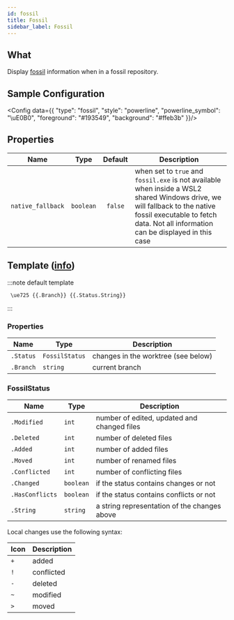 ```yaml
---
id: fossil
title: Fossil
sidebar_label: Fossil
---
```


## What

Display [fossil][fossil] information when in a fossil repository.

## Sample Configuration


<Config data={{
  "type": "fossil",
  "style": "powerline",
  "powerline_symbol": "\uE0B0",
  "foreground": "#193549",
  "background": "#ffeb3b"
}}/>

## Properties

| Name              | Type      | Default | Description                                                                                                                                                                                                     |
| ----------------- | :-------: | :-----: | --------------------------------------------------------------------------------------------------------------------------------------------------------------------------------------------------------------- |
| `native_fallback` | `boolean` | `false` | when set to `true` and `fossil.exe` is not available when inside a WSL2 shared Windows drive, we will fallback to the native fossil executable to fetch data. Not all information can be displayed in this case |

## Template ([info][templates])

:::note default template

```template
 \ue725 {{.Branch}} {{.Status.String}}
```

:::

### Properties

| Name      | Type           | Description                         |
| --------- | -------------- | ----------------------------------- |
| `.Status` | `FossilStatus` | changes in the worktree (see below) |
| `.Branch` | `string`       | current branch                      |

### FossilStatus

| Name            | Type      | Description                                  |
| --------------- | --------- | -------------------------------------------- |
| `.Modified`     | `int`     | number of edited, updated and changed files  |
| `.Deleted`      | `int`     | number of deleted files                      |
| `.Added`        | `int`     | number of added files                        |
| `.Moved`        | `int`     | number of renamed files                      |
| `.Conflicted`   | `int`     | number of conflicting files                  |
| `.Changed`      | `boolean` | if the status contains changes or not        |
| `.HasConflicts` | `boolean` | if the status contains conflicts or not      |
| `.String`       | `string`  | a string representation of the changes above |

Local changes use the following syntax:

| Icon | Description |
| ---- | ----------- |
| `+`  | added       |
| `!`  | conflicted  |
| `-`  | deleted     |
| `~`  | modified    |
| `>`  | moved       |

[fossil]: https://fossil-scm.org
[templates]: /docs/config-templates
[hyperlinks]: /docs/config-templates#custom

